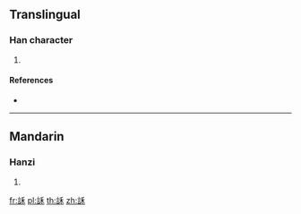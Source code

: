 {{character info/new}}
==Translingual==

===Han character===
{{Han char|rn=149|rad=言|as=05|sn=12|four=|canj=YRHD}}

# {{defn|Han|sort=言05}}

====References====
* {{Han ref|kx=1152.210|dkj=35334|dj=1619.090|hdz=63955.020|uh=8A38|ud=35384}}

----

==Mandarin==

===Hanzi===
{{cmn-hanzi|pin=[[hé]] ([[he2]])|wg=ho<sup>2</sup>}}

# {{defn|lang=cmn|sort=言05}}

[[fr:訸]]
[[pl:訸]]
[[th:訸]]
[[zh:訸]]